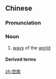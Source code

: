 ==Chinese==
{{zh-forms}}

===Pronunciation===
{{zh-pron
|m=shìgù
|c=sai3 gu3
|mn=qz,xm:sè-kò͘/zz:sì-kò͘
|cat=n
}}

===Noun===
{{zh-noun}}

# [[way]]s of the [[world]]

====Derived terms====
{{zh-der|人情世故|老於世故|飽經世故}}

[[zh:世故]]